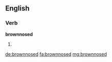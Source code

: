 ==English==

===Verb===
'''brownnosed'''

# {{en-past of|brownnose}}

[[de:brownnosed]]
[[fa:brownnosed]]
[[mg:brownnosed]]